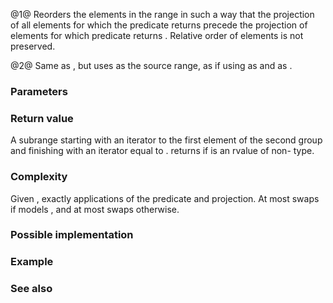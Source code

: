 {{cpp/ranges/title|partition}}
{{cpp/algorithm/ranges/navbar}}
{{dcl begin}}
{{dcl header|algorithm}}
{{dcl h|Call signature}}
{{dcl|num=1|since=c++20|1=
template&lt; std::permutable I, std::sentinel_for&lt;I&gt; S, class Proj = std::identity,
          std::indirect_unary_predicate&lt;std::projected&lt;I, Proj&gt;&gt; Pred &gt;
constexpr ranges::subrange&lt;I&gt;
    partition( I first, S last, Pred pred, Proj proj = {} );
}}
{{dcl|num=2|since=c++20|1=
template&lt; ranges::forward_range R, class Proj = std::identity,
          std::indirect_unary_predicate&lt;
              std::projected&lt;ranges::iterator_t&lt;R&gt;, Proj&gt;&gt; Pred &gt;
requires std::permutable&lt;ranges::iterator_t&lt;R&gt;&gt;
constexpr ranges::borrowed_subrange_t&lt;R&gt;
    partition( R&amp;&amp; r, Pred pred, Proj proj = {} );
}}
{{dcl end}}

@1@ Reorders the elements in the range {{range|first|last}} in such a way that the projection {{c|proj}} of all elements for which the predicate {{c|pred}} returns {{c|true}} precede the projection {{c|proj}} of elements for which predicate {{c|pred}} returns {{c|false}}. Relative order of elements is not preserved.

@2@ Same as {{v|1}}, but uses {{c|r}} as the source range, as if using {{c|ranges::begin(r)}} as {{c|first}} and {{c|ranges::end(r)}} as {{c|last}}.

{{cpp/ranges/niebloid}}

===Parameters===
{{par begin}}
{{par|first, last|the range of elements to reorder}}
{{par|r|the range of elements to reorder}}
{{par|pred|predicate to apply to the projected elements}}
{{par|proj|projection to apply to the elements}}
{{par end}}

===Return value===
A subrange starting with an iterator to the first element of the second group and finishing with an iterator equal to {{c|last}}. {{v|2}} returns {{lc|std::ranges::dangling}} if {{c|r}} is an rvalue of non-{{lconcept|borrowed_range}} type.

===Complexity===
Given {{c|1= N = ranges::distance(first, last)}}, exactly {{math|N}} applications of the predicate and projection. At most {{math|N / 2}} swaps if {{tt|I}} models {{lc|ranges::bidirectional_iterator}}, and at most {{math|N}} swaps otherwise.

===Possible implementation===
{{eq fun|1=
struct partition_fn
{
    template&lt;std::permutable I, std::sentinel_for&lt;I&gt; S, class Proj = std::identity,
             std::indirect_unary_predicate&lt;std::projected&lt;I, Proj&gt;&gt; Pred&gt;
    constexpr ranges::subrange&lt;I&gt;
        operator()(I first, S last, Pred pred, Proj proj = {}) const
    {
        first = ranges::find_if_not(first, last, std::ref(pred), std::ref(proj));
        if (first == last)
            return {first, first};

        for (auto i = ranges::next(first); i != last; ++i)
        {
            if (std::invoke(pred, std::invoke(proj, *i)))
            {
                ranges::iter_swap(i, first);
                ++first;
            }
        }
        return {std::move(first), std::move(last)};
    }

    template&lt;ranges::forward_range R, class Proj = std::identity,
             std::indirect_unary_predicate&lt;
                 std::projected&lt;ranges::iterator_t&lt;R&gt;, Proj&gt;&gt; Pred&gt;
    requires std::permutable&lt;ranges::iterator_t&lt;R&gt;&gt;
    constexpr ranges::borrowed_subrange_t&lt;R&gt;
        operator()(R&amp;&amp; r, Pred pred, Proj proj = {}) const
    {
        return (*this)(ranges::begin(r), ranges::end(r),
                       std::ref(pred), std::ref(proj));
    }
};

inline constexpr partition_fn partition;
}}

===Example===
{{example
|code=
#include &lt;algorithm&gt;
#include &lt;forward_list&gt;
#include &lt;functional&gt;
#include &lt;iostream&gt;
#include &lt;iterator&gt;
#include &lt;ranges&gt;
#include &lt;vector&gt;

namespace ranges = std::ranges;

template&lt;class I, std::sentinel_for&lt;I&gt; S, class Cmp = ranges::less&gt;
requires std::sortable&lt;I, Cmp&gt;
void quicksort(I first, S last, Cmp cmp = Cmp {})
{
    using reference = std::iter_reference_t&lt;I&gt;;

    if (first == last)
        return;

    auto size = ranges::distance(first, last);
    auto pivot = ranges::next(first, size - 1);
    ranges::iter_swap(pivot, ranges::next(first, size / 2));

    auto tail = ranges::partition(first, pivot, [=](reference em)
    {
        return std::invoke(cmp, em, *pivot); // em &lt; pivot
    });

    ranges::iter_swap(pivot, tail.begin());
    quicksort(first, tail.begin(), std::ref(cmp));
    quicksort(ranges::next(tail.begin()), last, std::ref(cmp));
}

int main()
{
    std::ostream_iterator&lt;int&gt; cout {std::cout, " "};

    std::vector&lt;int&gt; v {0, 1, 2, 3, 4, 5, 6, 7, 8, 9};
    std::cout &lt;&lt; "Original vector:  \t";
    ranges::copy(v, cout);

    auto tail = ranges::partition(v, [](int i) { return i % 2 == 0; });

    std::cout &lt;&lt; "\nPartitioned vector: \t";
    ranges::copy(ranges::begin(v), ranges::begin(tail), cout);
    std::cout &lt;&lt; "│ ";
    ranges::copy(tail, cout);

    std::forward_list&lt;int&gt; fl {1, 30, -4, 3, 5, -4, 1, 6, -8, 2, -5, 64, 1, 92};
    std::cout &lt;&lt; "\nUnsorted list: \t\t";
    ranges::copy(fl, cout);

    quicksort(ranges::begin(fl), ranges::end(fl), ranges::greater {});
    std::cout &lt;&lt; "\nQuick-sorted list: \t";
    ranges::copy(fl, cout);

    std::cout &lt;&lt; '\n';
}
|p=true
|output=
Original vector:        0 1 2 3 4 5 6 7 8 9
Partitioned vector:     0 8 2 6 4 │ 5 3 7 1 9
Unsorted list:          1 30 -4 3 5 -4 1 6 -8 2 -5 64 1 92
Quick-sorted list:      92 64 30 6 5 3 2 1 1 1 -4 -4 -5 -8
}}

===See also===
{{dsc begin}}
{{dsc inc|cpp/algorithm/ranges/dsc partition_copy}}
{{dsc inc|cpp/algorithm/ranges/dsc is_partitioned}}
{{dsc inc|cpp/algorithm/ranges/dsc stable_partition}}
{{dsc inc|cpp/algorithm/dsc partition}}
{{dsc end}}

{{langlinks|es|ja|zh}}